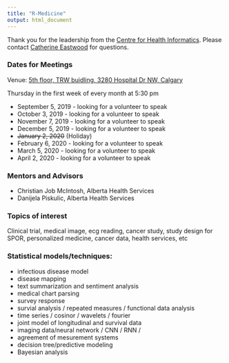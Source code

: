 ```yaml
---
title: "R-Medicine"
output: html_document
---
```


Thank you for the leadership from the [Centre for Health Informatics](https://cumming.ucalgary.ca/centres/centre-health-informatics){target="_blank"}.  Please contact [Catherine Eastwood](mailto:caeastwo@ucalgary.ca) for questions.

### Dates for Meetings

Venue: [5th floor, TRW buidling, 3280 Hospital Dr NW, Calgary](https://cumming.ucalgary.ca/centres/centre-health-informatics/about/space){target="_blank"}

Thursday in the first week of every month at 5:30 pm 

* September 5, 2019 - looking for a volunteer to speak 
* October 3, 2019 - looking for a volunteer to speak 
* November 7, 2019 - looking for a volunteer to speak
* December 5, 2019 - looking for a volunteer to speak
* ~~January 2, 2020~~ (Holiday) 
* February 6, 2020 - looking for a volunteer to speak  
* March 5, 2020 - looking for a volunteer to speak
* April 2, 2020  - looking for a volunteer to speak 
<!-- Student Presentation from DataSci Program -->

### Mentors and Advisors  

* Christian Job McIntosh, Alberta Health Services
* Danijela Piskulic, Alberta Health Services 

### Topics of interest

Clinical trial, medical image, ecg reading,  cancer study, study design for SPOR, personalized medicine, cancer data, health services, etc 

### Statistical models/techniques:
  + infectious disease model
  + disease mapping 
  + text summarization and sentiment analysis 
  + medical chart parsing 
  + survey response
  + survial analysis / repeated measures / functional data analysis 
  + time series / cosinor / wavelets / fourier  
  + joint model of longitudinal and survival data 
  + imaging data/neural network / CNN / RNN / 
  + agreement of mesurement systems
  + decision tree/predictive modeling 
  + Bayesian analysis 
  
